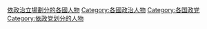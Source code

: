 {{Categories by country|nocat}}
{{Commonscat|Politicians by party}}

[[Category:依政治立場劃分的各國人物|]]
[[Category:各國政治人物|Category:各國政治人物]]
[[Category:各国政党|Category:各国政党]]
[[Category:依政党划分的人物|Category:依政党划分的人物]]
